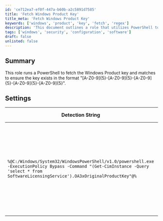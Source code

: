 ```yaml
---
id: 'ce712ea7-ef0f-447a-b60b-a2c5891d7585'
title: 'Fetch Windows Product Key'
title_meta: 'Fetch Windows Product Key'
keywords: ['windows', 'product', 'key', 'fetch', 'regex']
description: 'This document outlines a role that utilizes PowerShell to retrieve the Windows Product key and verify its format, ensuring it adheres to the specified regex pattern. It includes detailed settings and applicable operating systems for effective implementation.'
tags: ['windows', 'security', 'configuration', 'software']
draft: false
unlisted: false
---
```

## Summary

This role runs a PowerShell to fetch the Windows Product key and matches to ensure the key exists in the format "[A-Z0-9]{5}-[A-Z0-9]{5}-[A-Z0-9]{5}-[A-Z0-9]{5}-[A-Z0-9]{5}".

## Settings

| Detection String                                                                                   | Comparator    | Result                                        | Applicable OS |
|----------------------------------------------------------------------------------------------------|---------------|-----------------------------------------------|----------------|
| `%@C:/Windows/System32/WindowsPowerShell/v1.0/powershell.exe -ExecutionPolicy Bypass -Command "(Get-CimInstance -Query 'select * from SoftwareLicensingService').OA3xOriginalProductKey"@%` | Regex Match   | [A-Z0-9]{5}-[A-Z0-9]{5}-[A-Z0-9]{5}-[A-Z0-9]{5}-[A-Z0-9]{5} | Windows        |











